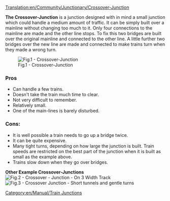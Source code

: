 [[Translation:en/Community/Junctionary/Crossover-Junction]]
{{en/Community/Junctionary/Navigation}}

'''The Crossover-Junction''' is a junction designed with in mind a small junction which could handle a medium amount of traffic. It can be simply built over a mainline without changing too much to it. Only four connections to the mainline are made and the other line stops. To fix this two bridges are built over the original mainline and connected to the other line. A little further two bridges over the new line are made and connected to make trains turn when they made a wrong turn.

[[File:en/Community/Junctionary/Cjunction.png|center|frame|Fig.1 - Crossover-Junction]]


===Pros===
* Can handle a few trains.
* Doesn't take the train much time to clear.
* Not very difficult to remember.
* Relatively small.
* One of the main-lines is barely disturbed.

===Cons:===
* It is well possible a train needs to go up a bridge twice.
* It can be quite expensive.
* Many tight turns, depending on how large the junction is built.  Train speeds are restricted on the best part of the junction when it is built as small as the example above.
* Trains slow down when they go over bridges.

'''Other Example Crossover-Junctions'''
[[File:en/Community/Junctionary/Train-junction-4-crossover-3wide.png|center|frame|Fig.2 - Crossover - Junction - On 3 Width Track]]
[[File:en/Community/Junctionary/Crossover-junction-half-wide.png|center|frame|Fig.3 - Crossover Junction - Short tunnels and gentle turns]]

[[Category:en/Manual/Train Junctions]]